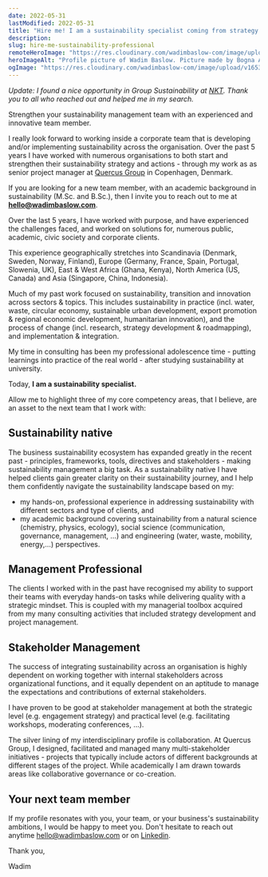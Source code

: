 ```yaml
---
date: 2022-05-31
lastModified: 2022-05-31
title: "Hire me! I am a sustainability specialist coming from strategy consulting"
description:
slug: hire-me-sustainability-professional
remoteHeroImage: "https://res.cloudinary.com/wadimbaslow-com/image/upload/v1653910872/hire-me_vi20m1.jpg"
heroImageAlt: "Profile picture of Wadim Baslow. Picture made by Bogna Anna Gebalska."
ogImage: "https://res.cloudinary.com/wadimbaslow-com/image/upload/v1653910026/hire-me_ayz7vd.jpg"
---
```


_Update: I found a nice opportunity in Group Sustainability at [NKT](https://www.nkt.com/about-us/sustainability). Thank you to all who reached out and helped me in my search._

Strengthen your sustainability management team with an experienced and innovative team member.

I really look forward to working inside a corporate team that is developing and/or implementing sustainability across the organisation. Over the past 5 years I have worked with numerous organisations to both start and strengthen their sustainability strategy and actions - through my work as as senior project manager at [Quercus Group](https://quercus-group.com/) in Copenhagen, Denmark.

If you are looking for a new team member, with an academic background in sustainability (M.Sc. and B.Sc.), then I invite you to reach out to me at **hello@wadimbaslow.com**.

Over the last 5 years, I have worked with purpose, and have experienced the challenges faced, and worked on solutions for, numerous public, academic, civic society and corporate clients.

This experience geographically stretches into Scandinavia (Denmark, Sweden, Norway, Finland), Europe (Germany, France, Spain, Portugal, Slowenia, UK), East & West Africa (Ghana, Kenya), North America (US, Canada) and Asia (Singapore, China, Indonesia).

Much of my past work focused on sustainability, transition and innovation across sectors & topics. This includes sustainability in practice (incl. water, waste, circular economy, sustainable urban development, export promotion & regional economic development, humanitarian innovation), and the process of change (incl. research, strategy development & roadmapping), and implementation & integration.

My time in consulting has been my professional adolescence time - putting learnings into practice of the real world - after studying sustainability at university.

Today, **I am a sustainability specialist.**

Allow me to highlight three of my core competency areas, that I believe, are an asset to the next team that I work with:

## Sustainability native

The business sustainability ecosystem has expanded greatly in the recent past - principles, frameworks, tools, directives and stakeholders - making sustainability management a big task. As a sustainability native I have helped clients gain greater clarity on their sustainability journey, and I help them confidently navigate the sustainability landscape based on my:

- my hands-on, professional experience in addressing sustainability with different sectors and type of clients, and
- my academic background covering sustainability from a natural science (chemistry, physics, ecology), social science (communication, governance, management, …) and engineering (water, waste, mobility, energy,…) perspectives.

## Management Professional

The clients I worked with in the past have recognised my ability to support their teams with everyday hands-on tasks while delivering quality with a strategic mindset. This is coupled with my managerial toolbox acquired from my many consulting activities that included strategy development and project management.

## Stakeholder Management

The success of integrating sustainability across an organisation is highly dependent on working together with internal stakeholders across organizational functions, and it equally dependent on an aptitude to manage the expectations and contributions of external stakeholders.

I have proven to be good at stakeholder management at both the strategic level (e.g. engagement strategy) and practical level (e.g. facilitating workshops, moderating conferences, ...).

The silver lining of my interdisciplinary profile is collaboration. At Quercus Group, I designed, facilitated and managed many multi-stakeholder initiatives - projects that typically include actors of different backgrounds at different stages of the project. While academically I am drawn towards areas like collaborative governance or co-creation.

## Your next team member

If my profile resonates with you, your team, or your business's sustainability ambitions, I would be happy to meet you. Don't hesitate to reach out anytime hello@wadimbaslow.com or on [Linkedin](https://www.linkedin.com/in/wbaslow/).

Thank you,

Wadim
